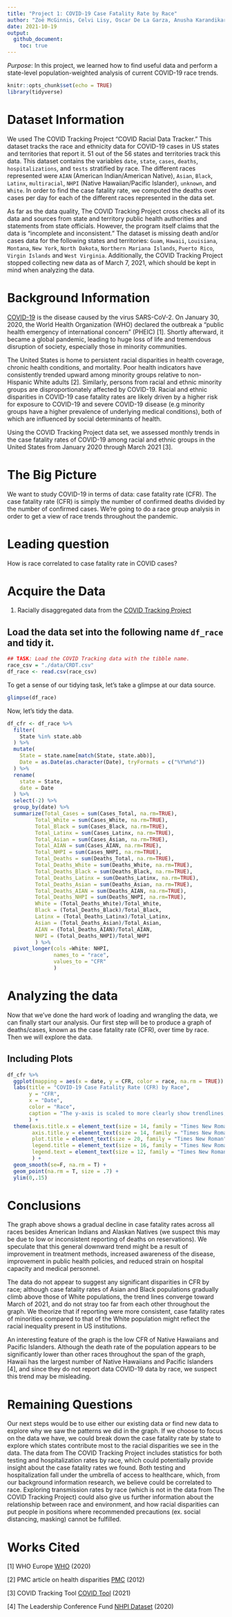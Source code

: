 ```yaml
---
title: "Project 1: COVID-19 Case Fatality Rate by Race"
author: "Zoë McGinnis, Celvi Lisy, Oscar De La Garza, Anusha Karandikar, & Priscila Morales"
date: 2021-10-19
output:
  github_document:
    toc: true
---
```


*Purpose*: In this project, we learned how to find useful data and perform a state-level population-weighted analysis of current COVID-19 race trends. 

```r
knitr::opts_chunk$set(echo = TRUE)
library(tidyverse)
```

# Dataset Information

We used The COVID Tracking Project “COVID Racial Data Tracker.” This dataset tracks the race and ethnicity data for COVID-19 cases in US states and territories that report it. 51 out of the 56 states and territories track this data. This dataset contains the variables `date`, `state`, `cases`, `deaths`, `hospitalizations`, and `tests` stratified by race. The different races represented were `AIAN` (American Indian/American Native), `Asian`, `Black`, `Latinx`, `multiracial`, `NHPI` (Native Hawaiian/Pacific Islander), `unknown`, and `White`. In order to find the case fatality rate, we computed the deaths over cases per day for each of the different races represented in the data set. 

As far as the data quality, The COVID Tracking Project cross checks all of its data and sources from state and territory public health authorities and statements from state officials. However, the program itself claims that the data is “incomplete and inconsistent.” The dataset is missing death and/or cases data for the following states and territories: `Guam`, `Hawaii`, `Louisiana`, `Montana`, `New York`, `North Dakota`, `Northern Mariana Islands`, `Puerto Rico`, `Virgin Islands` and `West Virginia`. Additionally, the COVID Tracking Project stopped collecting new data as of March 7, 2021, which should be kept in mind when analyzing the data. 

# Background Information

[COVID-19](https://en.wikipedia.org/wiki/Coronavirus_disease_2019) is the disease caused by the virus SARS-CoV-2. On January 30, 2020, the World Health Organization (WHO) declared the outbreak a “public health emergency of international concern” (PHEIC) [1]. Shortly afterward, it became a global pandemic, leading to huge loss of life and tremendous disruption of society, especially those in minority communities. 

The United States is home to persistent racial disparities in health coverage, chronic health conditions, and mortality. Poor health indicators have consistently trended upward among minority groups relative to non-Hispanic White adults [2]. Similarly, persons from racial and ethnic minority groups are disproportionately affected by COVID-19. Racial and ethnic disparities in COVID-19 case fatality rates are likely driven by a higher risk for exposure to COVID-19 and severe COVID-19 disease (e.g minority groups have a higher prevalence of underlying medical conditions), both of which are influenced by social determinants of health.

Using the COVID Tracking Project data set, we assessed monthly trends in the case fatality rates of COVID-19 among racial and ethnic groups in the United States from January 2020 through March 2021 [3]. 

# The Big Picture
<!-- -------------------------------------------------- -->
We want to study COVID-19 in terms of data: case fatality rate (CFR). The case fatality rate (CFR) is simply the number of confirmed deaths divided by the number of confirmed cases. We're going to do a race group analysis in order to get a view of race trends throughout the pandemic. 

# Leading question
How is race correlated to case fatality rate in COVID cases? 

# Acquire the Data
<!-- -------------------------------------------------- -->

1. Racially disaggregated data from the [COVID Tracking Project](https://covidtracking.com/race)

## Load the data set into the following name `df_race` and tidy it.

```r
## TASK: Load the COVID Tracking data with the tibble name.
race_csv = "./data/CRDT.csv"
df_race <- read.csv(race_csv)
```

<!-- -------------------------------------------------- -->

To get a sense of our tidying task, let's take a glimpse at our data source.

```r
glimpse(df_race)
```

Now, let's tidy the data.

```r
df_cfr <- df_race %>%
  filter(
    State %in% state.abb
  ) %>%
  mutate(
    State = state.name[match(State, state.abb)],
    Date = as.Date(as.character(Date), tryFormats = c("%Y%m%d"))
  ) %>%
  rename(
    state = State,
    date = Date
  ) %>%
  select(-2) %>% 
  group_by(date) %>%
  summarize(Total_Cases = sum(Cases_Total, na.rm=TRUE),
         Total_White = sum(Cases_White, na.rm=TRUE),
         Total_Black = sum(Cases_Black, na.rm=TRUE),
         Total_Latinx = sum(Cases_Latinx, na.rm=TRUE),
         Total_Asian = sum(Cases_Asian, na.rm=TRUE),
         Total_AIAN = sum(Cases_AIAN, na.rm=TRUE),
         Total_NHPI = sum(Cases_NHPI, na.rm=TRUE),
         Total_Deaths = sum(Deaths_Total, na.rm=TRUE),
         Total_Deaths_White = sum(Deaths_White, na.rm=TRUE),
         Total_Deaths_Black = sum(Deaths_Black, na.rm=TRUE),
         Total_Deaths_Latinx = sum(Deaths_Latinx, na.rm=TRUE),
         Total_Deaths_Asian = sum(Deaths_Asian, na.rm=TRUE),
         Total_Deaths_AIAN = sum(Deaths_AIAN, na.rm=TRUE),
         Total_Deaths_NHPI = sum(Deaths_NHPI, na.rm=TRUE),
         White = (Total_Deaths_White)/Total_White,
         Black = (Total_Deaths_Black)/Total_Black,
         Latinx = (Total_Deaths_Latinx)/Total_Latinx,
         Asian = (Total_Deaths_Asian)/Total_Asian,
         AIAN = (Total_Deaths_AIAN)/Total_AIAN,
         NHPI = (Total_Deaths_NHPI)/Total_NHPI
         ) %>%
  pivot_longer(cols =White: NHPI,
               names_to = "race",
               values_to = "CFR"
               )
```

# Analyzing the data
<!-- -------------------------------------------------- -->
Now that we've done the hard work of loading and wrangling the data, we can finally start our analysis. Our first step will be to produce a graph of deaths/cases, known as the case fatality rate (CFR), over time by race. Then we will explore the data.

## Including Plots

```r
df_cfr %>%
  ggplot(mapping = aes(x = date, y = CFR, color = race, na.rm = TRUE)) + 
  labs(title = "COVID-19 Case Fatality Rate (CFR) by Race", 
       y = "CFR", 
       x = "Date",
       color = "Race",
       caption = "The y-axis is scaled to more clearly show trendlines; some data exist outside of the plot shown."
       ) +
  theme(axis.title.x = element_text(size = 14, family = "Times New Roman"),
        axis.title.y = element_text(size = 14, family = "Times New Roman"),
        plot.title = element_text(size = 20, family = "Times New Roman", hjust= 0.5),
        legend.title = element_text(size = 16, family = "Times New Roman"),
        legend.text = element_text(size = 12, family = "Times New Roman")
        ) +
  geom_smooth(se=F, na.rm = T) +
  geom_point(na.rm = T, size = .7) +
  ylim(0,.15)
```


# Conclusions 
The graph above shows a gradual decline in case fatality rates across all races besides American Indians and Alaskan Natives (we suspect this may be due to low or inconsistent reporting of deaths on reservations). We speculate that this general downward trend might be a result of improvement in treatment methods, increased awareness of the disease, improvement in public health policies, and reduced strain on hospital capacity and medical personnel.

The data do not appear to suggest any significant disparities in CFR by race; although case fatality rates of Asian and Black populations gradually climb above those of White populations, the trend lines converge toward March of 2021, and do not stray too far from each other throughout the graph. We theorize that if reporting were more consistent, case fatality rates of minorities compared to that of the White population might reflect the racial inequality present in US institutions. 

An interesting feature of the graph is the low CFR of Native Hawaiians and Pacific Islanders. Although the death rate of the population appears to be significantly lower than other races throughout the span of the graph, Hawaii has the largest number of Native Hawaiians and Pacific Islanders [4], and since they do not report data COVID-19 data by race, we suspect this trend may be misleading.

# Remaining Questions
Our next steps would be to use either our existing data or find new data to explore why we saw the patterns we did in the graph. If we choose to focus on the data we have, we could break down the case fatality rate by state to explore which states contribute most to the racial disparities we see in the data.
The data from The COVID Tracking Project includes statistics for both testing and hospitalization rates by race, which could potentially provide insight about the case fatality rates we found. Both testing and hospitalization fall under the umbrella of access to healthcare, which, from our background information research, we believe could be correlated to race. Exploring transmission rates by race (which is not in the data from The COVID Tracking Project) could also give us further information about the relationship between race and environment, and how racial disparities can put people in positions where recommended precautions (ex. social distancing, masking) cannot be fulfilled.

# Works Cited

[1] WHO Europe [WHO](https://www.euro.who.int/en/health-topics/health-emergencies/international-health-regulations/news/news/2020/2/2019-ncov-outbreak-is-an-emergency-of-international-concern) (2020)

[2] PMC article on health disparities [PMC](https://www.ncbi.nlm.nih.gov/pmc/articles/PMC3540621/) (2012)

[3] COVID Tracking Tool [COVID Tool](https://covidtracking.com/race) (2021)

[4] The Leadership Conference Fund [NHPI Dataset](http://civilrightsdocs.info/pdf/census/2020/Table1a-States-Number-NHPI-HTC.pdf) (2020)


